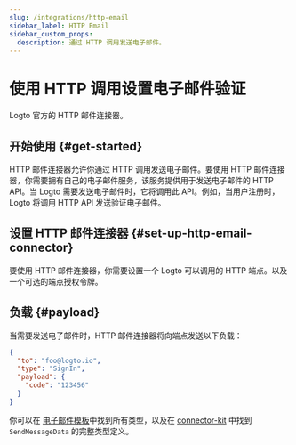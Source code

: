 ```yaml
---
slug: /integrations/http-email
sidebar_label: HTTP Email
sidebar_custom_props:
  description: 通过 HTTP 调用发送电子邮件。
---
```



# 使用 HTTP 调用设置电子邮件验证

Logto 官方的 HTTP 邮件连接器。

<GuideTip />

## 开始使用 \{#get-started}

HTTP 邮件连接器允许你通过 HTTP 调用发送电子邮件。要使用 HTTP 邮件连接器，你需要拥有自己的电子邮件服务，该服务提供用于发送电子邮件的 HTTP API。当 Logto 需要发送电子邮件时，它将调用此 API。例如，当用户注册时，Logto 将调用 HTTP API 发送验证电子邮件。

## 设置 HTTP 邮件连接器 \{#set-up-http-email-connector}

要使用 HTTP 邮件连接器，你需要设置一个 Logto 可以调用的 HTTP 端点。以及一个可选的端点授权令牌。

## 负载 \{#payload}

当需要发送电子邮件时，HTTP 邮件连接器将向端点发送以下负载：

```json
{
  "to": "foo@logto.io",
  "type": "SignIn",
  "payload": {
    "code": "123456"
  }
}
```

你可以在 [电子邮件模板](/connectors/email-connectors/built-in-email-service/#unified-email-templates)中找到所有类型，以及在 [connector-kit](https://github.com/logto-io/logto/tree/master/packages/toolkit/connector-kit/src/types/passwordless.ts) 中找到 `SendMessageData` 的完整类型定义。

